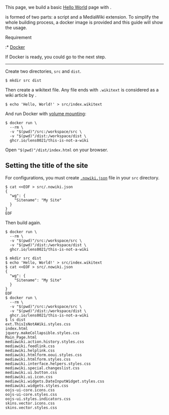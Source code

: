 This page, we build a basic [[mw:en:"Hello, World!" program|Hello World]] page with {{nowiki}}.
{{note|This page assumes unix-like OS.}}

{{nowiki}} is formed of two parts: a script and a MediaWiki extension. To simplify the whole building
process, a docker image is provided and this guide will show the usage.

; Requirement
:* [https://www.docker.com/ Docker]

If Docker is ready, you could go to the next step.

----

Create two directories, <code>src</code> and
<code>dist</code>.

<syntaxhighlight lang="shell-session">
$ mkdir src dist
</syntaxhighlight>

Then create a wikitext file. Any file ends with <code>.wikitext</code> is considered as a wiki
article by {{nowiki}}.

<syntaxhighlight lang="shell-session">
$ echo 'Hello, World!' > src/index.wikitext
</syntaxhighlight>

And run Docker with [https://docs.docker.com/storage/volumes/ volume mounting]:

<syntaxhighlight lang="shell-session">
$ docker run \
  --rm \
  -v "$(pwd)"/src:/workspace/src \
  -v "$(pwd)"/dist:/workspace/dist \
  ghcr.io/lens0021/this-is-not-a-wiki
</syntaxhighlight>

Open <code>"$(pwd)"/dist/index.html</code> on your browser.

== Setting the title of the site ==

For configurations, you must create [[nowiki.json|<code>.nowiki.json</code>]] file in your
<code>src</code> directory.

<syntaxhighlight lang="shell-session">
$ cat <<EOF > src/.nowiki.json
{
  "wg": {
    "Sitename": "My Site"
  }
}
EOF
</syntaxhighlight>

Then build again.
<syntaxhighlight lang="shell-session">
$ docker run \
  --rm \
  -v "$(pwd)"/src:/workspace/src \
  -v "$(pwd)"/dist:/workspace/dist \
  ghcr.io/lens0021/this-is-not-a-wiki
</syntaxhighlight>

{{prevnext|Editing sidebar}}

{{hr}}

<syntaxhighlight lang="shell-session">
$ mkdir src dist
$ echo 'Hello, World!' > src/index.wikitext
$ cat <<EOF > src/.nowiki.json
{
  "wg": {
    "Sitename": "My Site"
  }
}
EOF
$ docker run \
  --rm \
  -v "$(pwd)"/src:/workspace/src \
  -v "$(pwd)"/dist:/workspace/dist \
  ghcr.io/lens0021/this-is-not-a-wiki
$ ls dist
ext.ThisIsNotAWiki.styles.css
index.html
jquery.makeCollapsible.styles.css
Main_Page.html
mediawiki.action.history.styles.css
mediawiki.feedlink.css
mediawiki.helplink.css
mediawiki.htmlform.ooui.styles.css
mediawiki.htmlform.styles.css
mediawiki.interface.helpers.styles.css
mediawiki.special.changeslist.css
mediawiki.ui.button.css
mediawiki.ui.icon.css
mediawiki.widgets.DateInputWidget.styles.css
mediawiki.widgets.styles.css
oojs-ui-core.icons.css
oojs-ui-core.styles.css
oojs-ui.styles.indicators.css
skins.vector.icons.css
skins.vector.styles.css
</syntaxhighlight>
